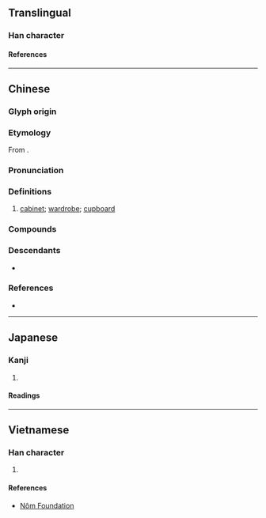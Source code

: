 {{also|橱|櫉}}
{{character info}}
==Translingual==

===Han character===
{{Han char|rn=75|rad=木|as=15|sn=19|four=40940|canj=DIGI|ids=⿰木廚}}

====References====
{{Han ref|kx=0561.111|hdz=21315.050|uh=6AE5}}

----

==Chinese==
{{zh-forms|s=橱|alt=櫉}}

===Glyph origin===
{{Han etym}}

===Etymology===
From {{och-l|廚}}.

===Pronunciation===
{{zh-pron
|m=chú,er=y
|m-s=
|c=cyu4
|c-t=
|g=
|h=pfs=chhù;gd=cu2
|j=
|mb=
|md=diù
|mn=tû
|mn-t=du5
|w=3zr
|x=
|mc=
|oc=y
|ma=
|cat=n
}}

===Definitions===
{{zh-hanzi}}

# [[cabinet]]; [[wardrobe]]; [[cupboard]]

===Compounds===
{{zh-der|兩腳書櫥|壁櫥|時事櫥窗|書櫥|櫃櫥|櫥櫃|櫥窗|櫥窗設計|民主櫥窗|碗櫥|衣櫥}}

===Descendants===
* {{desc|th|ตู้|bor=1}}

===References===
* {{R:yue:Hanzi}}

----

==Japanese==

===Kanji===
{{ja-kanji|grade=|rs=木15}}

# {{rfdef|ja|sort=木15}}

====Readings====
{{ja-readings
|on=ちゅ
|kun=ひつ
}}

----

==Vietnamese==

===Han character===
{{vi-readings|rs=木15|reading=trù}}

# {{rfdef|vi|sort=木15}}

====References====
* [http://nomfoundation.org/common/nom_details.php?codepoint=6ae5 Nôm Foundation]
